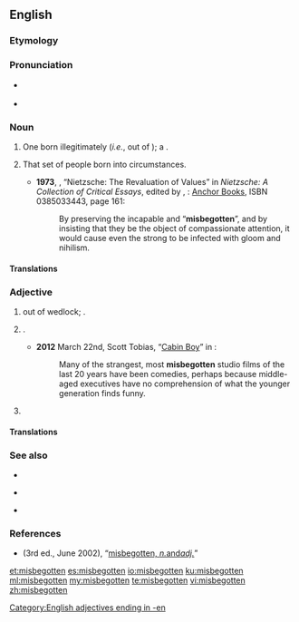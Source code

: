 ==English==

===Etymology===
{{prefix|mis|begotten|lang=en}}

===Pronunciation===
* {{a|UK}} {{IPA|/ˌmɪsbᵻˈɡɒtn/|lang=en}}
* {{a|US}} {{IPA|/ˌmɪsbəˈɡɑtn/|lang=en}}

===Noun===
{{en-noun|!}}

# {{context|obsolete|sometimes used|_|abusively|lang=en}} One born illegitimately (''i.e.'', out of {{l/en|wedlock}}); a {{l/en|bastard}}.
# {{context|loosely|quasi-nominal collective|as “the misbegotten ''[''are'']''”|lang=en}} That set of people born into {{l/en|infelicitous}} circumstances.
#* '''1973''', {{w|Philippa Foot}}, “Nietzsche: The Revaluation of Values” in ''Nietzsche: A Collection of Critical Essays'', edited by {{w|Robert C. Solomon}}, {{w|Garden City, New York}}: [[w:Doubleday (publisher)|Anchor Books]], ISBN 0385033443, page 161:
#*: By preserving the incapable and “'''misbegotten'''”, and by insisting that they be the object of compassionate attention, it would cause even the strong to be infected with gloom and nihilism.

====Translations====
{{trans-see|one born out of wedlock|bastard}}

{{trans-top|people, considered as a class, born into infelicitous circumstances}}
{{trans-mid}}
{{trans-bottom}}

===Adjective===
{{en-adj}}

# {{context|of a person|lang=en}} {{l/en|born|Born}} out of wedlock; {{l/en|illegitimate}}.
# {{context|by extension|figuratively|lang=en}} {{l/en|ill-conceived|Ill-conceived}}.
#* '''2012''' March 22nd, Scott Tobias, “[http://www.avclub.com/articles/cabin-boy,71269/ Cabin Boy]” in ''{{w|The A.V. Club}}'':
#*: Many of the strangest, most '''misbegotten''' studio films of the last 20 years have been comedies, perhaps because middle-aged executives have no comprehension of what the younger generation finds funny.
# {{non-gloss definition|expressing contempt, disdain, or hatred}}

====Translations====
{{trans-see|of a person: born out of wedlock|illegitimate}}

{{trans-see|by figurative extension: ill-conceived|ill-conceived}}

===See also===
{{top3}}
* {{l/en|misbeget}}
{{mid3}}
* {{l/en|misbegetten}}
{{mid3}}
* {{l/en|misbegot}}
{{bottom}}

===References===
* ''{{w|OED}}'' (3rd ed., June 2002), “[http://www.oed.com/view/Entry/119223 misbegotten, ''n. ''and'' adj.'']”

[[Category:English adjectives ending in -en]]

[[et:misbegotten]]
[[es:misbegotten]]
[[io:misbegotten]]
[[ku:misbegotten]]
[[ml:misbegotten]]
[[my:misbegotten]]
[[te:misbegotten]]
[[vi:misbegotten]]
[[zh:misbegotten]]